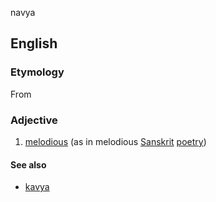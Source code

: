 navya

==English==

===Etymology===
From {{etyl|sa|en}} {{rfscript|und|sc=Deva}}

===Adjective===
{{head|en|adjective}}

# [[melodious]] (as in melodious [[Sanskrit]] [[poetry]])

====See also====
* [[kavya]]